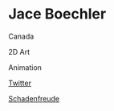 # Jace Boechler

<Location>

Canada

</Location>

<Skills>

2D Art

Animation

</Skills>

<Personal>

[Twitter](https://twitter.com/JaceBoechler)

</Personal>

<Business>

[Schadenfreude](schadenfreude.studio)

</Business>
